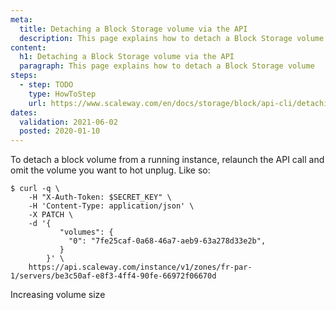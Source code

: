 ```yaml
---
meta:
  title: Detaching a Block Storage volume via the API
  description: This page explains how to detach a Block Storage volume using the API.
content:
  h1: Detaching a Block Storage volume via the API
  paragraph: This page explains how to detach a Block Storage volume
steps:
  - step: TODO
    type: HowToStep
    url: https://www.scaleway.com/en/docs/storage/block/api-cli/detaching-a-volume
dates:
  validation: 2021-06-02
  posted: 2020-01-10
---
```


To detach a block volume from a running instance, relaunch the API call and omit the volume you want to hot unplug. Like so: 

```
$ curl -q \
	-H "X-Auth-Token: $SECRET_KEY" \
	-H 'Content-Type: application/json' \
	-X PATCH \
	-d '{
	       "volumes": {
	         "0": "7fe25caf-0a68-46a7-aeb9-63a278d33e2b",
	       }
	    }' \
	https://api.scaleway.com/instance/v1/zones/fr-par-1/servers/be3c50af-e8f3-4ff4-90fe-66972f06670d
```

<Navigation title="See Also">
  <PreviousButton to="/storage/block/api-cli/increasing-volume-size">Increasing volume size</PreviousButton>
</Navigation>
